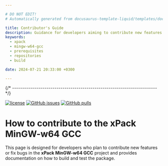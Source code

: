 ```yaml
---

# DO NOT EDIT!
# Automatically generated from docusaurus-template-liquid/templates/docusaurus.

title: Contributor's Guide
description: Guidance for developers aiming to contribute new features or bug fixes, detailing how to build the binaries, including prerequisites, repositories utilised, and scripts.
keywords:
  - xpack
  - mingw-w64-gcc
  - prerequisites
  - repositories
  - build

date: 2024-07-21 20:33:00 +0300

---
```



{/* ------------------------------------------------------------------------ */}

[![license](https://img.shields.io/github/license/xpack-dev-tools/mingw-w64-gcc-xpack)](https://github.com/xpack-dev-tools/mingw-w64-gcc-xpack/blob/xpack/LICENSE)
[![GitHub issues](https://img.shields.io/github/issues/xpack-dev-tools/mingw-w64-gcc-xpack)](https://github.com/xpack-dev-tools/mingw-w64-gcc-xpack/issues)
[![GitHub pulls](https://img.shields.io/github/issues-pr/xpack-dev-tools/mingw-w64-gcc-xpack)](https://github.com/xpack-dev-tools/mingw-w64-gcc-xpack/pulls/)

# How to contribute to  the xPack MinGW-w64 GCC

This page is designed for developers who plan to contribute new features
or fix bugs in the
**xPack MinGW-w64 GCC**
project and provides documentation on how to build and test the package.

<Content />

